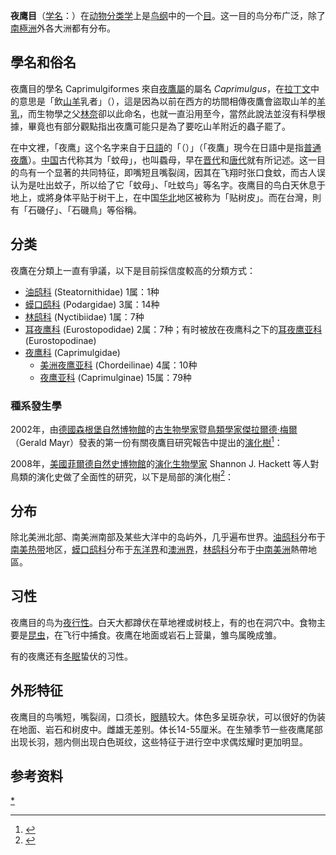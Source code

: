 {{Autotaxobox
| fossil_range = {{fossilrange|59.2|0}}[[古新世|古新世]]至今
| image = Lesser Nighthawk.jpg
| image_caption = [[黑眉美洲夜鷹|黑眉美洲夜鷹]]（''Chordeiles acutipennis''）
| taxon = Caprimulgiformes
| authority = [[Ridgway|Ridgway]], 1881
| range_map = Nightjar range.png
| range_map_caption = 夜鷹目鳥類在全球的分布
| subdivision =
* [[油鸱科|油鸱科]] Steatornithidae
* [[蟆口鸱科|蟆口鸱科]] Podargidae
* [[林鸱科|林鸱科]] Nyctibiidae
* [[耳夜鹰科|耳夜鹰科]] Eurostopodidae
* [[夜鹰科|夜鹰科]]  Caprimulgidae
}}

'''夜鹰目'''（[[学名|学名]]：{{lang|la|Caprimulgiformes}}）在[[动物分类学|动物分类学]]上是[[鸟纲|鸟纲]]中的一个[[目_(生物)|目]]。这一目的鸟分布广泛，除了[[南極洲|南極洲]]外各大洲都有分布。

== 學名和俗名 ==
夜鷹目的學名 Caprimulgiformes 來自[[夜鷹屬|夜鷹屬]]的屬名 ''Caprimulgus''，在[[拉丁文|拉丁文]]中的意思是「飲[[山羊|山羊]]乳者」（{{lang|la|''capra-mulgere''}}），這是因為以前在西方的坊間相傳夜鷹會盜取山羊的[[羊乳|羊乳]]，而生物學之父[[林奈|林奈]]卻以此命名，也就一直沿用至今，當然此說法並沒有科學根據，畢竟也有部分觀點指出夜鷹可能只是為了要吃山羊附近的蟲子罷了。

在中文裡，「夜鹰」这个名字来自于[[日語|日語]]的「{{lang|ja|夜鷹}}（{{lang|ja|ヨタカ}}）」（「夜鷹」現今在日語中是指[[普通夜鷹|普通夜鷹]]）。[[中国|中国]]古代称其为「蚊母」，也叫蟁母，早在[[晋代|晋代]]和[[唐代|唐代]]就有所记述。这一目的鸟有一个显著的共同特征，即嘴短且嘴裂阔，因其在飞翔时张口食蚊，而古人误认为是吐出蚊子，所以给了它「蚊母」、「吐蚊鸟」等名字。夜鹰目的鸟白天休息于地上，或將身体平贴于树干上，在中国[[华北|华北]]地区被称为「贴树皮」。而在台灣，則有「石磯仔」、「石磯鳥」等俗稱。

== 分类 ==
夜鷹在分類上一直有爭議，以下是目前採信度較高的分類方式：
* [[油鸱科|油鸱科]] (Steatornithidae) 1属：1种
* [[蟆口鸱科|蟆口鸱科]] (Podargidae) 3属：14种
* [[林鸱科|林鸱科]] (Nyctibiidae) 1属：7种
* [[耳夜鹰科|耳夜鹰科]] (Eurostopodidae) 2属：7种；有时被放在夜鹰科之下的[[耳夜鹰亚科|耳夜鹰亚科]] (Eurostopodinae) 
* [[夜鹰科|夜鹰科]] (Caprimulgidae) 
** [[美洲夜鹰亚科|美洲夜鹰亚科]] (Chordeilinae) 4属：10种
** [[夜鹰亚科|夜鹰亚科]] (Caprimulginae) 15属：79种

=== 種系發生學 ===
2002年，由[[德國|德國]][[森根堡自然博物館|森根堡自然博物館]]的[[古生物學家|古生物學家]]暨[[鳥類學家|鳥類學家]][[傑拉爾德·梅爾|傑拉爾德·梅爾]]（Gerald Mayr）發表的第一份有關夜鷹目研究報告中提出的[[演化樹|演化樹]]<ref>{{cite journal|author=Mayr, Gerald|year=2002|title=Osteological evidence for paraphyly of the avian order Caprimulgiformes (nightjars and allies)|journal=Journal für Ornithologie|volume=143|issue=1|pages=82–97|url=http://onlinelibrary.wiley.com/doi/10.1046/j.1439-0361.2002.01030.x/abstract|doi=10.1007/bf02465461|access-date=2015-09-29|archive-date=2016-04-11|archive-url=https://web.archive.org/web/20160411194519/http://onlinelibrary.wiley.com/doi/10.1046/j.1439-0361.2002.01030.x/abstract|dead-url=no}}</ref>：
{{clade| style=font-size:100%;line-height:100%
|label1=
|1={{clade
   |1=[[油鴟科|油鴟科]]
   |2=[[蟆口鴟科|蟆口鴟科]]
   |label3=  
   |3={{clade
      |label1=  
      |1={{clade
         |1=[[夜鷹科|夜鷹科]]
         |2=[[林鴟科|林鴟科]] }}
      |label2=  
      |2={{clade
         |1=[[裸鼻鴟科|裸鼻鴟科]]
         |label2=  
         |2={{clade
            |1=[[蜂鳥科|蜂鳥科]]
            |label2=  
            |2={{clade
               |1=[[鳳頭雨燕科|鳳頭雨燕科]]
               |2=[[雨燕科|雨燕科]] }} }} }}
}} }} }}

2008年，[[美國|美國]][[菲爾德自然史博物館|菲爾德自然史博物館]]的[[演化生物學家|演化生物學家]] Shannon J. Hackett 等人對鳥類的演化史做了全面性的研究，以下是局部的演化樹<ref>{{cite journal | author = Hackett, S. J. ''et al'' | title = A Phylogenomic Study of Birds Reveals Their Evolutionary History | journal = [[科學_(期刊)|Science]] | volume = 230 | number = 27 | pages = 1763–1768 | year = 2008 | url = http://www.owlpages.info/downloads/A_Phylogenomic_Study_of_Birds_Reveals_Their_Evolutionary_History.pdf | access-date = 2015-09-29 | archive-date = 2013-08-19 | archive-url = https://web.archive.org/web/20130819210747/http://owlpages.info/downloads/A_Phylogenomic_Study_of_Birds_Reveals_Their_Evolutionary_History.pdf | dead-url = no }}</ref>：
{{clade |style=line-height:100%; font-size:small; white-space:nowrap
  |label1=
  |{{clade
    |{{clade
      |[[油鴟科|油鴟科]]
      |[[林鴟科|林鴟科]]
    }}
    |{{clade
      |[[蟆口鴟科|蟆口鴟科]]
      |{{clade
        |[[夜鷹科|夜鷹科]]
        |[[雨燕目|雨燕目]]（包含[[裸鼻鴟科|裸鼻鴟科]]在內）
      }}
    }}
  }}
}}

== 分布 ==
除北美洲北部、南美洲南部及某些大洋中的岛屿外，几乎遍布世界。[[油鸱科|油鸱科]]分布于[[南美|南美]][[热带|热带]]地区，[[蟆口鸱科|蟆口鸱科]]分布于[[东洋界|东洋界]]和[[澳洲界|澳洲界]]，[[林鸱科|林鸱科]]分布于[[中南美洲|中南美洲]]熱帶地區。

== 习性 ==
夜鹰目的鸟为[[夜行性|夜行性]]。白天大都蹲伏在草地裡或树枝上，有的也在洞穴中。食物主要是[[昆虫|昆虫]]，在飞行中捕食。夜鹰在地面或岩石上营巢，雏鸟属晚成雏。

有的夜鹰还有[[冬眠|冬眠]]蛰伏的习性。

== 外形特征 ==
夜鹰目的鸟嘴短，嘴裂阔，口须长，[[眼睛|眼睛]]较大。体色多呈斑杂状，可以很好的伪装在地面、岩石和树皮中。雌雄无差别。体长14-55厘米。在生殖季节一些夜鹰尾部出现长羽，翘内侧出现白色斑纹，这些特征于进行空中求偶炫耀时更加明显。

== 参考资料 ==
{{Reflist}}
{{Commonscat|Caprimulgiformes|夜鹰目}}
{{Aven-order}}
{{taxonbar}}
{{Authority control}}
[[Category:夜鹰目|*]]